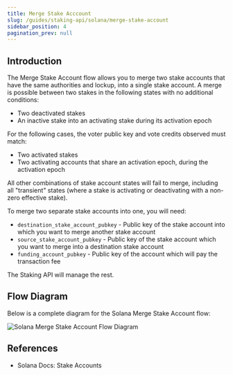 ```yaml
---
title: Merge Stake Acccount
slug: /guides/staking-api/solana/merge-stake-account
sidebar_position: 4
pagination_prev: null
---
```



## Introduction

The Merge Stake Account flow allows you to merge two stake accounts that have the same authorities and lockup, into a single stake account.
A merge is possible between two stakes in the following states with no additional conditions:

- Two deactivated stakes
- An inactive stake into an activating stake during its activation epoch

For the following cases, the voter public key and vote credits observed must match:

- Two activated stakes
- Two activating accounts that share an activation epoch, during the activation epoch

All other combinations of stake account states will fail to merge, including all "transient" states
(where a stake is activating or deactivating with a non-zero effective stake).

To merge two separate stake accounts into one, you will need:

- `destination_stake_account_pubkey` - Public key of the stake account into which you want to merge another stake account
- `source_stake_account_pubkey` - Public key of the stake account which you want to merge into a destination stake account
- `funding_account_pubkey` - Public key of the account which will pay the transaction fee

The Staking API will manage the rest.

## Flow Diagram

Below is a complete diagram for the Solana Merge Stake Account flow:

<img
  src={img1}
  alt="Solana Merge Stake Account Flow Diagram"
  className="inline-image"
/>

## References

- <Link to="https://docs.solana.com/staking/stake-accounts#merging-stake-accounts">
    Solana Docs: Stake Accounts
  </Link>
